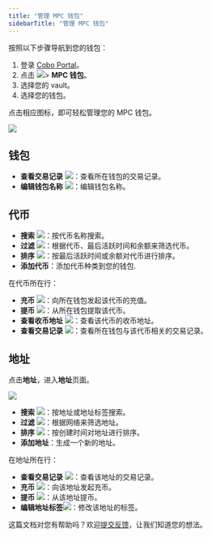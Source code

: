 ```yaml
---
title: "管理 MPC 钱包"
sidebarTitle: "管理 MPC 钱包"
---
```


按照以下步骤导航到您的钱包：

1. 登录 [Cobo Portal](https://portal.cobo.com/login)。
2. 点击 <img src="/cn/images/mpc-wallet/wallets-icon.svg" className="icon"></img>> **MPC 钱包**。
3. 选择您的 vault。
4. 选择您的钱包。

点击相应图标，即可轻松管理您的 MPC 钱包。

<img src="/cn/images/mpc-wallet/manage-wallet-token.png" className="screenshot_full_screen"/>

## 钱包

- **查看交易记录** <img src="/en/images/mpc-wallet/icon_view transactions.svg" className="icon"></img>：查看所在钱包的交易记录。
- **编辑钱包名称** <img src="/en/images/mpc-wallet/icon_edit.svg" className="icon"></img>：编辑钱包名称。

## 代币

- **搜索** <img src="/cn/images/mpc-wallet/icon_search.svg" className="icon"></img>：按代币名称搜索。
- **过滤** <img src="/cn/images/mpc-wallet/icon_filter.svg" className="icon"></img>：根据代币、最后活跃时间和余额来筛选代币。
- **排序** <img src="/cn/images/mpc-wallet/icon_sort.svg" className="icon"></img>：按最后活跃时间或余额对代币进行排序。
- **添加代币**：添加代币种类到您的钱包.

在代币所在行：
- **充币** <img src="/cn/images/mpc-wallet/icon_deposit.svg" className="icon"></img>：向所在钱包发起该代币的充值。
- **提币** <img src="/cn/images/mpc-wallet/icon_withdraw.svg" className="icon"></img>：从所在钱包提取该代币。
- **查看收币地址** <img src="/en/images/mpc-wallet/icon_deposit address.svg" className="icon"></img>：查看该代币的收币地址。
- **查看交易记录** <img src="/en/images/mpc-wallet/icon_view transactions.svg" className="icon"></img>：查看所在钱包与该代币相关的交易记录。

## 地址

点击**地址**，进入**地址**页面。

<img src="/cn/images/mpc-wallet/manage-address.png" className="screenshot_full_screen"/>

- **搜索** <img src="/cn/images/mpc-wallet/icon_search.svg" className="icon"></img>：按地址或地址标签搜索。
- **过滤** <img src="/cn/images/mpc-wallet/icon_filter.svg" className="icon"></img>：根据网络来筛选地址。
- **排序** <img src="/cn/images/mpc-wallet/icon_sort.svg" className="icon"></img>：按创建时间对地址进行排序。
- **添加地址**：生成一个新的地址。

在地址所在行：
- **查看交易记录** <img src="/en/images/mpc-wallet/icon_view transactions.svg" className="icon"></img>：查看该地址的交易记录。
- **充币** <img src="/cn/images/mpc-wallet/icon_deposit.svg" className="icon"></img>：向该地址发起充币。
- **提币** <img src="/cn/images/mpc-wallet/icon_withdraw.svg" className="icon"></img>：从该地址提币。
- **编辑地址标签**<img src="/cn/images/mpc-wallet/icon_edit.svg" className="icon"></img>：修改该地址的标签。

<Tip>这篇文档对您有帮助吗？欢迎[提交反馈](https://forms.zohopublic.com/cobo/form/DocumentFeedbackForm/formperma/QvLOhxJv1_JMsJ-1dleZ8Itb_7rzN-LtgvsDdxosoVI?referrername=manuals)，让我们知道您的想法。</Tip>